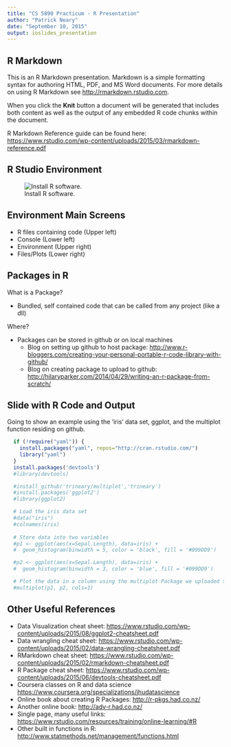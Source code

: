 ```yaml
---
title: "CS 5890 Practicum - R Presentation"
author: "Patrick Neary"
date: "September 10, 2015"
output: ioslides_presentation
---
```


## R Markdown


This is an R Markdown presentation. Markdown is a simple formatting syntax for authoring HTML, PDF, and MS Word documents. For more details on using R Markdown see <http://rmarkdown.rstudio.com>.

When you click the **Knit** button a document will be generated that includes both content as well as the output of any embedded R code chunks within the document.

R Markdown Reference guide can be found here: <https://www.rstudio.com/wp-content/uploads/2015/03/rmarkdown-reference.pdf>

## R Studio Environment

![Install R software.](./Images/RStudioDevEnvironment.png)

## Environment Main Screens

- R files containing code (Upper left)
- Console (Lower left)
- Environment (Upper right)
- Files/Plots (Lower right)


## Packages in R
What is a Package?

- Bundled, self contained code that can be called from any project (like a dll)

Where?

- Packages can be stored in github or on local machines
  + Blog on setting up github to host package: <http://www.r-bloggers.com/creating-your-personal-portable-r-code-library-with-github/>
  + Blog on creating package to upload to github: <http://hilaryparker.com/2014/04/29/writing-an-r-package-from-scratch/>



## Slide with R Code and Output

Going to show an example using the 'iris' data set, ggplot, and the multiplot function residing on github.

```r
  if (!require("yaml")) {
    install.packages("yaml", repos="http://cran.rstudio.com/") 
    library("yaml")
  }
  install.packages('devtools')
  #library(devtools)

  #install_github('trineary/multiplot','trineary')
  #install.packages('ggplot2')
  #library(ggplot2)

  # Load the iris data set
  #data("iris")
  #colnames(iris)
  
  # Store data into two variables
  #p1 <- ggplot(aes(x=Sepal.Length), data=iris) +
  #  geom_histogram(binwidth = 5, color = 'black', fill = '#099DD9')

  #p2 <- ggplot(aes(x=Sepal.Length), data=iris) +
  #  geom_histogram(binwidth = 3, color = 'blue', fill = '#099DD9')

  # Plot the data in a column using the multiplot Package we uploaded to github
  #multiplot(p1, p2, cols=1)
```



## Other Useful References
- Data Visualization cheat sheet: <https://www.rstudio.com/wp-content/uploads/2015/08/ggplot2-cheatsheet.pdf>
- Data wrangling cheat sheet: <https://www.rstudio.com/wp-content/uploads/2015/02/data-wrangling-cheatsheet.pdf>
- RMarkdown cheat sheet: <https://www.rstudio.com/wp-content/uploads/2015/02/rmarkdown-cheatsheet.pdf>
- R Package cheat sheet: <https://www.rstudio.com/wp-content/uploads/2015/06/devtools-cheatsheet.pdf>
- Coursera classes on R and data science <https://www.coursera.org/specializations/jhudatascience>
- Online book about creating R Packages: <http://r-pkgs.had.co.nz/>
- Another online book: <http://adv-r.had.co.nz/>
- Single page, many useful links: <https://www.rstudio.com/resources/training/online-learning/#R>
- Other built in functions in R: <http://www.statmethods.net/management/functions.html>
